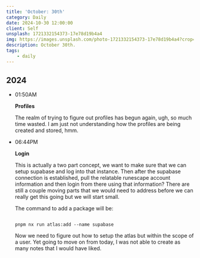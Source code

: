 ```yaml
---
title: 'October: 30th'
category: Daily
date: 2024-10-30 12:00:00
client: Self
unsplash: 1721332154373-17e78d19b4a4
img: https://images.unsplash.com/photo-1721332154373-17e78d19b4a4?crop=entropy&cs=srgb&fm=jpg&ixid=MnwzNjM5Nzd8MHwxfHJhbmRvbXx8fHx8fHx8fDE2ODE3NDg2ODY&ixlib=rb-4.0.3&q=85
description: October 30th.
tags:
    - daily
---
```



## 2024

-   01:50AM

    **Profiles**

    The realm of trying to figure out profiles has begun again, ugh, so much time wasted.
    I am just not understanding how the profiles are being created and stored, hmm.

-   06:44PM

    **Login**
    
    This is actually a two part concept, we want to make sure that we can setup supabase and log into that instance.
    Then after the supabase connection is established, pull the relatable runescape account information and then login from there using that information?
    There are still a couple moving parts that we would need to address before we can really get this going but we will start small.

    The command to add a package will be:

    ```shell

    pnpm nx run atlas:add --name supabase

    ```
    
    Now we need to figure out how to setup the atlas but within the scope of a user.
    Yet going to move on from today, I was not able to create as many notes that I would have liked.
